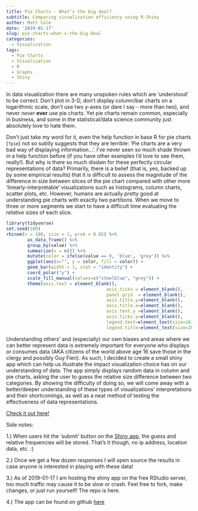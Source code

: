 ```yaml
---
title: Pie Charts - What’s the big deal?
subtitle: Comparing visualization efficiency using R-Shiny
author: Matt Cole
date: '2019-01-17'
slug: pie-charts-what-s-the-big-deal
categories:
  - Visualization
tags:
  - Pie Charts
  - Visualization
  - R
  - Graphs
  - Shiny
---
```


In data visualization there are many unspoken rules which are 'understood' to be correct. Don't plot in 3-D, don't display column/bar charts on a logarithmic scale, don't use two y-axes (or dare I say - more than two), and never _never_ __ever__ use pie charts. Yet pie charts remain common, especially in business, and some in the statistical/data science community just absolutely love to hate them. 

  Don't just take my word for it, even the help function in base R for pie charts (`?pie`) not so subtly suggests that they are terrible: 'Pie charts are a very bad way of displaying information...'. I've never seen so much shade thrown in a help function before (if you have other examples I'd love to see them, really!). But why is there so much disdain for these perfectly circular representations of data? Primarily, there is a belief (that is, yes, backed up by some empirical results) that it is difficult to assess the magnitude of the difference in size between slices of the pie chart compared with other more 'linearly-interpretable' visualizations such as histograms, column charts, scatter plots, etc. However, humans are actually pretty good at understanding pie charts with exactly two partitions. When we move to three or more segments we start to have a difficult time evaluating the _relative_ sizes of each slice. 

```r
library(tidyverse)
set.seed(100)
rbinom(n = 100, size = 1, prob = 0.05) %>%
        as_data_frame() %>%
        group_by(value) %>%
        summarize(x = n()) %>%
        mutate(color = ifelse(value == 0, 'blue', 'grey')) %>%
        ggplot(aes(x="", y = color, fill = color)) +
        geom_bar(width = 1, stat = "identity") +
        coord_polar("y") +
        scale_fill_manual(values=c("steelblue", "grey")) +
        theme(axis.text = element_blank(),
                                      axis.ticks = element_blank(),
                                      panel.grid  = element_blank(),
                                      axis.title.y=element_blank(),
                                      axis.title.x=element_blank(),
                                      axis.text.y =element_blank(),
                                      axis.ticks.y=element_blank(),
                                      legend.text=element_text(size=16),
                                      legend.title=element_text(size=20))

```


Understanding others' and (especially) our own biases and areas where we can better represent data is extremely important for everyone who displays or consumes data (AKA citizens of the world above age 16 save those in the clergy and possibly Guy Fieri). As such, I decided to create a small shiny app which can help us illustrate the impact visualization choice has on our understanding of data. The app simply displays random data in column and pie charts, asking the user to guess the relative size difference between two categories. By showing the difficulty of doing so, we will come away with a better/deeper understanding of these types of visualizations' interpretations and their shortcomings, as well as a neat method of testing the effectiveness of data representations.

[Check it out here!](https://mattkcole.shinyapps.io/pie_chart/)

  

Side notes:

1.) When users hit the 'submit' button on the [Shiny app](https://mattkcole.shinyapps.io/pie_chart/), the guess and relative frequencies will be stored. That's it though, no ip address, location data, etc. :)

2.) Once we get a few dozen responses I will open source the results in case anyone is interested in playing with these data! 

3.) As of 2019-01-17 I am hosting the shiny app on the free RStudio server, too much traffic may cause it to be slow or crash. Feel free to fork, make changes, or just run yourself! The repo is here.

4.) The app can be found on github [here](https://github.com/mattkcole/shiny_apps)






